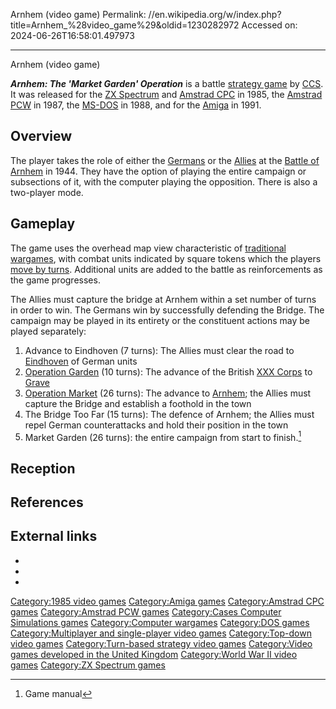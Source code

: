 Arnhem (video game)
Permalink: //en.wikipedia.org/w/index.php?title=Arnhem_%28video_game%29&oldid=1230282972
Accessed on: 2024-06-26T16:58:01.497973



------
Arnhem (video game)
{{Short description|1985 video game}}
{{more citations needed|date=October 2017}}
{{Infobox video game
|title =Arnhem
|image=Arnhem Cover.jpg
|developer=Robert T. Smith
|publisher=[[Cases Computer Simulations|CCS]]
|released=1985
|genre=[[Wargame (video games)|Wargame]]
|modes=[[Single-player]]
|platforms=[[MS-DOS]], [[ZX Spectrum]], [[Amstrad CPC]], [[Amstrad PCW]], [[Amiga]]
}}

'''''Arnhem: The 'Market Garden' Operation''''' is a battle [[strategy game]] by [[Cases Computer Simulations|CCS]].  It was released for the [[ZX Spectrum]] and [[Amstrad CPC]] in 1985, the [[Amstrad PCW]] in 1987, the [[MS-DOS]] in 1988, and for the [[Amiga]] in 1991.

==Overview==
The player takes the role of either the [[Nazi Germany|Germans]] or the [[Allies of World War II|Allies]] at the [[Battle of Arnhem]] in 1944. They have the option of playing the entire campaign or subsections of it, with the computer playing the opposition. There is also a two-player mode.

==Gameplay==
The game uses the overhead map view characteristic of [[Tabletop wargame|traditional wargames]], with combat units indicated by square tokens which the players [[Turn-based strategy|move by turns]]. Additional units are added to the battle as reinforcements as the game progresses.

The Allies must capture the bridge at Arnhem within a set number of turns in order to win. The Germans win by successfully defending the Bridge. The campaign may be played in its entirety or the constituent actions may be played separately:
#Advance to Eindhoven (7 turns): The Allies must clear the road to [[Eindhoven]] of German units
#[[Operation Garden]] (10 turns): The advance of the British [[XXX Corps (United Kingdom)|XXX Corps]] to [[Grave, Netherlands|Grave]]
#[[Operation Market]] (26 turns): The advance to [[Arnhem]]; the Allies must capture the Bridge and establish a foothold in the town
#The Bridge Too Far (15 turns): The defence of Arnhem; the Allies must repel German counterattacks and hold their position in the town
#Market Garden (26 turns): the entire campaign from start to finish.<ref>Game manual</ref>

==Reception==
{{Video game reviews
| award1Pub = Crash
| award1 = Smash!<ref>Game review, Crash issue 17, June 1985, page 122</ref>
}}
{{Empty section|date=May 2019}}

==References==
{{reflist}}

==External links==
*{{moby game|id=/arnhem-the-market-garden-operation|name=''Arnhem''}}
*{{Lemon Amiga game|id=2312|name=Arnhem}}
*{{WoS game|id=0000280|name=Arnhem}}

[[Category:1985 video games]]
[[Category:Amiga games]]
[[Category:Amstrad CPC games]]
[[Category:Amstrad PCW games]]
[[Category:Cases Computer Simulations games]]
[[Category:Computer wargames]]
[[Category:DOS games]]
[[Category:Multiplayer and single-player video games]]
[[Category:Top-down video games]]
[[Category:Turn-based strategy video games]]
[[Category:Video games developed in the United Kingdom]]
[[Category:World War II video games]]
[[Category:ZX Spectrum games]]
